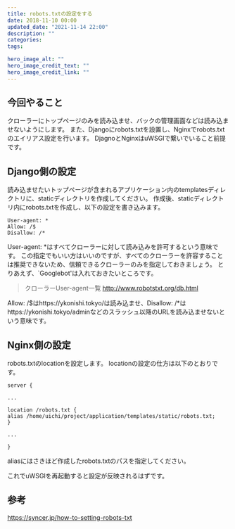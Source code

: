 ```yaml
---
title: robots.txtの設定をする
date: 2018-11-10 00:00
updated_date: "2021-11-14 22:00"
description: ""
categories:
tags:

hero_image_alt: ""
hero_image_credit_text: ""
hero_image_credit_link: ""
---
```

## 今回やること
クローラーにトップページのみを読み込ませ、バックの管理画面などは読み込ませないようにします。
 また、Djangoにrobots.txtを設置し、Nginxでrobots.txtのエイリアス設定を行います。
 DjagnoとNginxはuWSGIで繋いでいること前提です。

 ## Django側の設定
 読み込ませたいトップページが含まれるアプリケーション内のtemplatesディレクトリに、staticディレクトリを作成してください。
 作成後、staticディレクトリ内にrobots.txtを作成し、以下の設定を書き込みます。

 ```
 User-agent: *
 Allow: /$
 Disallow: /*
 ```

 User-agent: *はすべてクローラーに対して読み込みを許可するという意味です。
 この指定でもいい方はいいのですが、すべてのクローラーを許容することは推奨できないため、信頼できるクローラーのみを指定しておきましょう。
 とりあえず、`Googlebot'は入れておきたいところです。

> クローラーUser-agent一覧
http://www.robotstxt.org/db.html

Allow: /$はhttps://ykonishi.tokyo/は読み込ませ、Disallow: /*はhttps://ykonishi.tokyo/adminなどのスラッシュ以降のURLを読み込ませないという意味です。

## Nginx側の設定
robots.txtのlocationを設定します。
locationの設定の仕方は以下のとおりです。

```
server {

...

location /robots.txt {
alias /home/uichi/project/application/templates/static/robots.txt;
}

...

}
```

aliasにはさきほど作成したrobots.txtのパスを指定してください。

これでuWSGIを再起動すると設定が反映されるはずです。

## 参考
https://syncer.jp/how-to-setting-robots-txt
